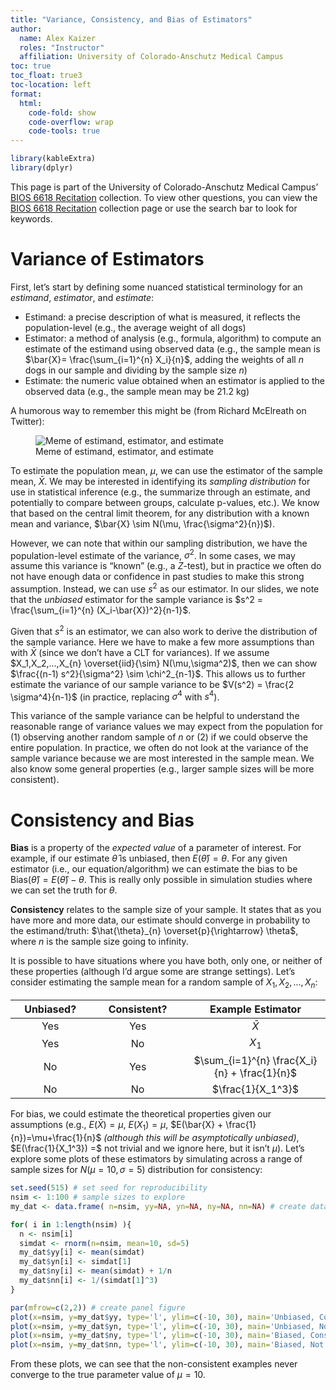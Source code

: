 ```yaml
---
title: "Variance, Consistency, and Bias of Estimators"
author: 
  name: Alex Kaizer
  roles: "Instructor"
  affiliation: University of Colorado-Anschutz Medical Campus
toc: true
toc_float: true3
toc-location: left
format:
  html:
    code-fold: show
    code-overflow: wrap 
    code-tools: true
---
```


```r
library(kableExtra)
library(dplyr)
```

This page is part of the University of Colorado-Anschutz Medical Campus' [BIOS 6618 Recitation](/recitation/index.qmd) collection. To view other questions, you can view the [BIOS 6618 Recitation](/recitation/index.qmd) collection page or use the search bar to look for keywords. 

# Variance of Estimators

First, let's start by defining some nuanced statistical terminology for an *estimand*, *estimator*, and *estimate*: 

* Estimand: a precise description of what is measured, it reflects the population-level (e.g., the average weight of all dogs)
* Estimator: a method of analysis (e.g., formula, algorithm) to compute an estimate of the estimand using observed data (e.g., the sample mean is $\bar{X}= \frac{\sum_{i=1}^{n} X_i}{n}$, adding the weights of all $n$ dogs in our sample and dividing by the sample size $n$)
* Estimate: the numeric value obtained when an estimator is applied to the observed data (e.g., the sample mean may be 21.2 kg)

A humorous way to remember this might be (from Richard McElreath on Twitter):

![Meme of estimand, estimator, and estimate](W1_estimand_estimate_estimator.png)

To estimate the population mean, $\mu$, we can use the estimator of the sample mean, $\bar{X}$. We may be interested in identifying its *sampling distribution* for use in statistical inference (e.g., the summarize through an estimate, and potentially to compare between groups, calculate p-values, etc.). We know that based on the central limit theorem, for any distribution with a known mean and variance, $\bar{X} \sim N(\mu, \frac{\sigma^2}{n})$).

However, we can note that within our sampling distribution, we have the population-level estimate of the variance, $\sigma^2$. In some cases, we may assume this variance is "known" (e.g., a $Z$-test), but in practice we often do not have enough data or confidence in past studies to make this strong assumption. Instead, we can use $s^2$ as our estimator. In our slides, we note that the *unbiased* estimator for the sample variance is $s^2 = \frac{\sum_{i=1}^{n} (X_i-\bar{X})^2}{n-1}$.

Given that $s^2$ is an estimator, we can also work to derive the distribution of the sample variance. Here we have to make a few more assumptions than with $\bar{X}$ (since we don't have a CLT for variances). If we assume $X_1,X_2,...,X_{n} \overset{iid}{\sim} N(\mu,\sigma^2)$, then we can show $\frac{(n-1) s^2}{\sigma^2} \sim \chi^2_{n-1}$. This allows us to further estimate the variance of our sample variance to be $V(s^2) = \frac{2 \sigma^4}{n-1}$ (in practice, replacing $\sigma^4$ with $s^4$). 

This variance of the sample variance can be helpful to understand the reasonable range of variance values we may expect from the population for (1) observing another random sample of $n$ or (2) if we could observe the entire population. In practice, we often do not look at the variance of the sample variance because we are most interested in the sample mean. We also know some general properties (e.g., larger sample sizes will be more consistent).


# Consistency and Bias

**Bias** is a property of the *expected value* of a parameter of interest. For example, if our estimate $\hat{\theta}$ is unbiased, then $E(\hat{\theta}) = \theta$. For any given estimator (i.e., our equation/algorithm) we can estimate the bias to be $\text{Bias}(\hat{\theta}) = E(\hat{\theta}) - \theta$. This is really only possible in simulation studies where we can set the truth for $\theta$.

**Consistency** relates to the sample size of your sample. It states that as you have more and more data, our estimate should converge in probability to the estimand/truth: $\hat{\theta}_{n} \overset{p}{\rightarrow} \theta$, where $n$ is the sample size going to infinity.

It is possible to have situations where you have both, only one, or neither of these properties (although I'd argue some are strange settings). Let's consider estimating the sample mean for a random sample of $X_1,X_2,...,X_n$:

| Unbiased? | Consistent? | Example Estimator |
|:---------:|:-----------:|:-----------------:|
| Yes       | Yes         | $\bar{X}$                 |
| Yes       | No          | $X_{1}$                 |
| No        | Yes         | $\sum_{i=1}^{n} \frac{X_i}{n} + \frac{1}{n}$                 |
| No        | No          | $\frac{1}{X_1^3}$                 |

For bias, we could estimate the theoretical properties given our assumptions (e.g., $E(\bar{X})=\mu$, $E(X_1)=\mu$, $E(\bar{X} + \frac{1}{n})=\mu+\frac{1}{n}$ *(although this will be asymptotically unbiased)*, $E(\frac{1}{X_1^3}) =$ not trivial and we ignore here, but it isn't $\mu$).  Let's explore some plots of these estimators by simulating across a range of sample sizes for $N(\mu=10,\sigma=5)$ distribution for consistency:

```r
set.seed(515) # set seed for reproducibility
nsim <- 1:100 # sample sizes to explore
my_dat <- data.frame( n=nsim, yy=NA, yn=NA, ny=NA, nn=NA) # create data frame to save simulation results in for each unbiased/consistent combination

for( i in 1:length(nsim) ){
  n <- nsim[i]
  simdat <- rnorm(n=nsim, mean=10, sd=5)
  my_dat$yy[i] <- mean(simdat)
  my_dat$yn[i] <- simdat[1]
  my_dat$ny[i] <- mean(simdat) + 1/n
  my_dat$nn[i] <- 1/(simdat[1]^3)
}

par(mfrow=c(2,2)) # create panel figure
plot(x=nsim, y=my_dat$yy, type='l', ylim=c(-10, 30), main='Unbiased, Consistent'); abline(h=10, col='blue')
plot(x=nsim, y=my_dat$yn, type='l', ylim=c(-10, 30), main='Unbiased, Not Consistent'); abline(h=10, col='blue')
plot(x=nsim, y=my_dat$ny, type='l', ylim=c(-10, 30), main='Biased, Consistent'); abline(h=10, col='blue')
plot(x=nsim, y=my_dat$nn, type='l', ylim=c(-10, 30), main='Biased, Not Consistent'); abline(h=10, col='blue')
```

From these plots, we can see that the non-consistent examples never converge to the true parameter value of $\mu=10$.

